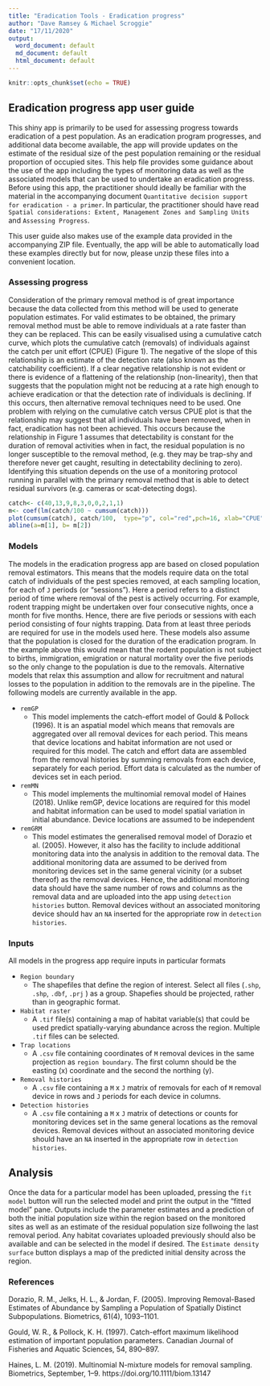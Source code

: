 ```yaml
---
title: "Eradication Tools - Eradication progress"
author: "Dave Ramsey & Michael Scroggie"
date: "17/11/2020"
output:
  word_document: default
  md_document: default
  html_document: default
---
```


```r
knitr::opts_chunk$set(echo = TRUE)
```

## Eradication progress app user guide

This shiny app is primarily to be used for assessing progress towards eradication of a pest population.  As an  eradication program progresses, and additional data become available, the app will provide updates on the estimate of the residual size of the pest population remaining or the residual proportion of occupied sites. This help file provides some guidance about the use of the app including the types of monitoring data as well as the associated models that can be used to undertake an eradication progress.  Before using this app, the practitioner should ideally be familiar with the material in the accompanying document `Quantitative decision support for eradication - a primer`. In particular, the practitioner should have read `Spatial considerations: Extent, Management Zones and Sampling Units` and `Assessing Progress`. 

This user guide also makes use of the example data provided in the accompanying ZIP file.  Eventually, the app will be able to automatically load these examples directly but for now, please unzip these files into a convenient location.

### Assessing progress

Consideration of the primary removal method is of great importance because the data collected from this method will be used to generate population estimates. For valid estimates to be obtained, the primary removal method must be able to remove individuals at a rate faster than they can be replaced. This can be easily visualised using a cumulative catch curve, which plots the cumulative catch (removals) of individuals against the catch per unit effort (CPUE) (Figure 1).	  The negative of the slope of this relationship is an estimate of the detection rate (also known as the catchability coefficient).  If a clear negative relationship is not evident or there is evidence of a flattening of the relationship (non-linearity), then that suggests that the population might not be reducing at a rate high enough to achieve eradication or that the detection rate of individuals is declining.  If this occurs, then alternative removal techniques need to be used.  One problem with relying on the cumulative catch versus CPUE plot is that the relationship may suggest that all individuals have been removed, when in fact, eradication has not been achieved.  This occurs because the relationship in Figure 1 assumes that detectability is constant for the duration of removal activities when in fact, the residual population is no longer susceptible to the removal method, (e.g. they may be trap-shy and therefore never get caught, resulting in detectability declining to zero). Identifying this situation depends on the use of a monitoring protocol running in parallel with the primary removal method that is able to detect residual survivors (e.g. cameras or scat-detecting dogs). 

```r
catch<- c(40,13,9,8,3,0,0,2,1,1)
m<- coef(lm(catch/100 ~ cumsum(catch)))
plot(cumsum(catch), catch/100,  type="p", col="red",pch=16, xlab="CPUE",ylab="Cumulative catch")
abline(a=m[1], b= m[2])

```

### Models

The models in the eradication progress app are based on closed population removal estimators.  This means that the models require data on the total catch of individuals of the pest species removed, at each sampling location, for each of `J` periods (or "sessions").  Here a period refers to a distinct period of time where removal of the pest is actively occurring.  For example, rodent trapping might be undertaken over four consecutive nights, once a month for five months.  Hence, there are five periods or sessions with each period consisting of four nights trapping. Data from at least three periods are required for use in the models used here. These models also assume that the population is closed for the duration of the eradication program.  In the example above this would mean that the rodent population is not subject to births, immigration, emigration or natural mortality over the five periods so the only change to the population is due to the removals. Alternative models that relax this assumption and allow for recruitment and natural losses to the population in addition to the removals are in the pipeline. The following models are currently available in the app.

* `remGP`
	+ This model implements the catch-effort model of Gould & Pollock (1996). It is an aspatial model which means that removals are aggregated over all removal devices for each period.  This means that device locations and habitat information are not used or required for this model.  The catch and effort data are assembled from the removal histories by summing removals from each device, separately for each period. Effort data is calculated as the number of devices set in each period. 
* `remMN`
	+ This model implements the multinomial removal model of Haines (2018).  Unlike remGP, device locations are required for this model and habitat information can be used to model spatial variation in initial abundance. Device locations are assumed to be independent 
	
* `remGRM`
	+ This model estimates the generalised removal model of Dorazio et al. (2005). However, it also has the facility to include additional monitoring data into the analysis in addition to the removal data.  The additional monitoring data are assumed to be derived from monitoring devices set in the same general vicinity (or a subset thereof) as the removal devices.  Hence, the additional monitoring data should have the same number of rows and columns as the removal data and are uploaded into the app using `detection histories` button.  Removal devices without an associated monitoring device should hav an `NA` inserted for the appropriate row in `detection histories`. 
	

### Inputs

All models in the progress app require inputs in particular formats

* `Region boundary`
	+ The shapefiles that define the region of interest. Select all files (`.shp`, `.shp`, `.dbf`, `.prj` ) as a group.  Shapefies should be projected, rather than in geographic format.
	
* `Habitat raster`
	+ A `.tif` file(s) containing a map of habitat variable(s) that could be used predict spatially-varying abundance across the region. Multiple `.tif` files can be selected.  
	
* `Trap locations`
	+ A `.csv` file containing coordinates of `M` removal devices in the same projection as `region boundary`.  The first column should be the easting (x) coordinate and the second the northing (y). 
	
* `Removal histories`
	+ A `.csv` file containing a `M` x `J` matrix of removals for each of `M` removal device in rows and `J` periods for each device in columns.
	
* `Detection histories`
	+ A `.csv` file containing a `M` x `J` matrix of detections or counts for monitoring devices set in the same general locations as the removal devices. Removal devices without an associated monitoring device should have an `NA` inserted in the appropriate row in `detection histories`.


## Analysis

Once the data for a particular model has been uploaded, pressing the `fit model` button will run the selected model and print the output in the "fitted model" pane. Outputs include the parameter estimates and a prediction of both the initial population size within the region based on the monitored sites as well as an estimate of the residual population size follwoing the last removal period.  Any habitat covariates uploaded previously should also be available and can be selected in the model if desired.  The `Estimate density surface` button displays a map of the predicted initial density across the region. 

### References

Dorazio, R. M., Jelks, H. L., & Jordan, F. (2005). Improving Removal-Based Estimates of Abundance by Sampling a Population of Spatially Distinct Subpopulations. Biometrics, 61(4), 1093–1101.

Gould, W. R., & Pollock, K. H. (1997). Catch-effort maximum likelihood estimation of important population parameters. Canadian Journal of Fisheries and Aquatic Sciences, 54, 890–897.

Haines, L. M. (2019). Multinomial N-mixture models for removal sampling. Biometrics, September, 1–9. https://doi.org/10.1111/biom.13147
